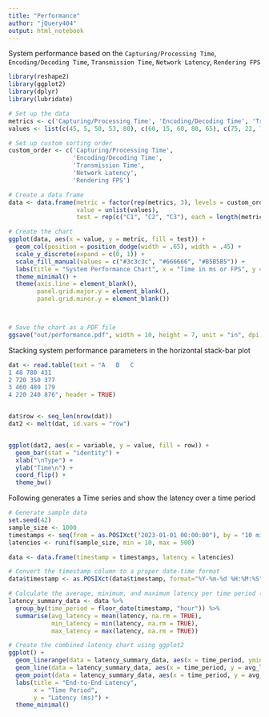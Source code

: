 ```yaml
---
title: "Performance"
author: "jQuery404"
output: html_notebook
---
```



System performance based on the `Capturing/Processing Time`, `Encoding/Decoding Time`, `Transmission Time`, `Network Latency`, `Rendering FPS`

```r
library(reshape2)
library(ggplot2)
library(dplyr)
library(lubridate)

# Set up the data
metrics <- c('Capturing/Processing Time', 'Encoding/Decoding Time', 'Transmission Time', 'Network Latency', 'Rendering FPS')
values <- list(c(45, 5, 50, 53, 80), c(60, 15, 60, 80, 65), c(75, 22, 71, 120, 59))

# Set up custom sorting order
custom_order <- c('Capturing/Processing Time', 
                  'Encoding/Decoding Time', 
                  'Transmission Time', 
                  'Network Latency',
                  'Rendering FPS')

# Create a data frame
data <- data.frame(metric = factor(rep(metrics, 3), levels = custom_order),
                   value = unlist(values),
                   test = rep(c("C1", "C2", "C3"), each = length(metrics)))

# Create the chart
ggplot(data, aes(x = value, y = metric, fill = test)) +
  geom_col(position = position_dodge(width = .65), width = .45) +
  scale_y_discrete(expand = c(0, 1)) +
  scale_fill_manual(values = c("#3c3c3c", "#666666", "#B5B5B5")) +
  labs(title = "System Performance Chart", x = "Time in ms or FPS", y = "System Performance Metrics") +
  theme_minimal() +
  theme(axis.line = element_blank(),
        panel.grid.major.y = element_blank(),
        panel.grid.minor.y = element_blank())



# Save the chart as a PDF file
ggsave("out/performance.pdf", width = 10, height = 7, unit = "in", dpi = 300)
```



Stacking system performance parameters in the horizontal stack-bar plot 

```r
dat <- read.table(text = "A   B   C
1 48 780 431
2 720 350 377
3 460 480 179
4 220 240 876", header = TRUE)


dat$row <- seq_len(nrow(dat))
dat2 <- melt(dat, id.vars = "row")


ggplot(dat2, aes(x = variable, y = value, fill = row)) + 
  geom_bar(stat = "identity") +
  xlab("\nType") +
  ylab("Time\n") +
  coord_flip() +
  theme_bw()
```

Following generates a Time series and show the latency over a time period


```r
# Generate sample data
set.seed(42)
sample_size <- 1000
timestamps <- seq(from = as.POSIXct("2023-01-01 00:00:00"), by = "10 min", length.out = sample_size)
latencies <- runif(sample_size, min = 10, max = 500)

data <- data.frame(timestamp = timestamps, latency = latencies)

# Convert the timestamp column to a proper date-time format
data$timestamp <- as.POSIXct(data$timestamp, format="%Y-%m-%d %H:%M:%S")

# Calculate the average, minimum, and maximum latency per time period (e.g., per hour)
latency_summary_data <- data %>%
  group_by(time_period = floor_date(timestamp, "hour")) %>%
  summarise(avg_latency = mean(latency, na.rm = TRUE),
            min_latency = min(latency, na.rm = TRUE),
            max_latency = max(latency, na.rm = TRUE))

# Create the combined latency chart using ggplot2
ggplot() +
  geom_linerange(data = latency_summary_data, aes(x = time_period, ymin = min_latency, ymax = max_latency), color = "gray", alpha = 0.5) +
  geom_line(data = latency_summary_data, aes(x = time_period, y = avg_latency), color = "blue") +
  geom_point(data = latency_summary_data, aes(x = time_period, y = avg_latency), color = "blue") +
  labs(title = "End-to-End Latency",
       x = "Time Period",
       y = "Latency (ms)") +
  theme_minimal()
```